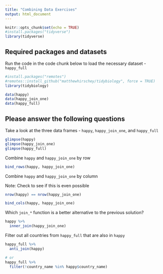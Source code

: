 ```yaml
---
title: "Combining Data Exercises"
output: html_document
---
```


```r
knitr::opts_chunk$set(echo = TRUE)
#install.packages("tidyverse")
library(tidyverse)
```

## Required packages and datasets

Run the code in the code chunk below to load the necessary dataset - `happy_full`
```r
#install.packages("remotes")
#remotes::install_github("matthewhirschey/tidybiology", force = TRUE)
library(tidybiology)

data(happy)
data(happy_join_one)
data(happy_full)
```

## Please answer the following questions

Take a look at the three data frames - `happy`, `happy_join_one`, and `happy_full`

```r
glimpse(happy)
glimpse(happy_join_one)
glimpse(happy_full)
```

Combine `happy` and `happy_join_one` by row

```r
bind_rows(happy, happy_join_one)
```

Combine `happy` and `happy_join_one` by column

Note: Check to see if this is even possible

```r
nrow(happy) == nrow(happy_join_one)

bind_cols(happy, happy_join_one)
```

Which `join_*` function is a better alternative to the previous solution?

```r
happy %>% 
  inner_join(happy_join_one)
```

Filter out all countries from `happy_full` that are also in `happy`

```r
happy_full %>% 
  anti_join(happy) 

# or
happy_full %>% 
  filter(!country_name %in% happy$country_name) 
```


